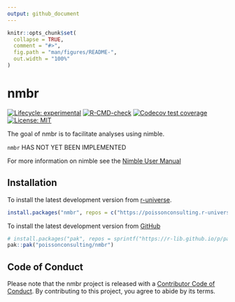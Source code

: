 ```yaml
---
output: github_document
---
```


<!-- README.md is generated from README.Rmd. Please edit that file -->

```r
knitr::opts_chunk$set(
  collapse = TRUE,
  comment = "#>",
  fig.path = "man/figures/README-",
  out.width = "100%"
)
```

# nmbr

<!-- badges: start -->
[![Lifecycle: experimental](https://img.shields.io/badge/lifecycle-experimental-orange.svg)](https://lifecycle.r-lib.org/articles/stages.html#experimental)
[![R-CMD-check](https://github.com/poissonconsulting/nmbr/actions/workflows/R-CMD-check.yaml/badge.svg)](https://github.com/poissonconsulting/nmbr/actions/workflows/R-CMD-check.yaml)
[![Codecov test coverage](https://codecov.io/gh/poissonconsulting/nmbr/graph/badge.svg)](https://app.codecov.io/gh/poissonconsulting/nmbr)
[![License: MIT](https://img.shields.io/badge/License-MIT-blue.svg)](https://opensource.org/license/mit/)
<!-- badges: end -->

The goal of nmbr is to facilitate analyses using nimble.

`nmbr` HAS NOT YET BEEN IMPLEMENTED

For more information on nimble see the [Nimble User Manual](https://r-nimble.org/html_manual/cha-welcome-nimble.html)

## Installation

To install the latest development version from [r-universe](https://poissonconsulting.r-universe.dev/nmbr).
```r
install.packages("nmbr", repos = c("https://poissonconsulting.r-universe.dev", "https://cloud.r-project.org"))
```

To install the latest development version from [GitHub](https://github.com/poissonconsulting/nmbr)
```r
# install.packages("pak", repos = sprintf("https://r-lib.github.io/p/pak/stable/%s/%s/%s", .Platform$pkgType, R.Version()$os, R.Version()$arch))
pak::pak("poissonconsulting/nmbr")
```

## Code of Conduct

Please note that the nmbr project is released with a [Contributor Code of Conduct](https://poissonconsulting.github.io/nmbr/CODE_OF_CONDUCT.html). By contributing to this project, you agree to abide by its terms.
